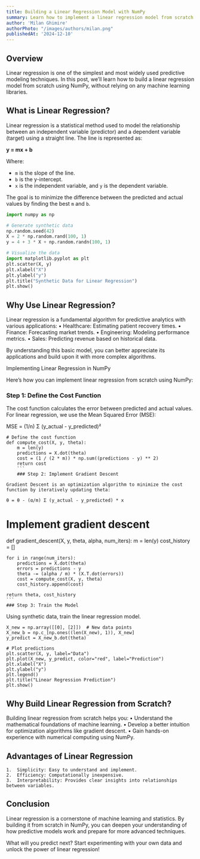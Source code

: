 ```yaml
---
title: Building a Linear Regression Model with NumPy
summary: Learn how to implement a linear regression model from scratch using NumPy, one of the most popular libraries for numerical computing in Python.
author: 'Milan Ghimire'
authorPhoto: "/images/authors/milan.png"
publishedAt: '2024-12-10'
---
```

## Overview

Linear regression is one of the simplest and most widely used predictive modeling techniques. In this post, we’ll learn how to build a linear regression model from scratch using NumPy, without relying on any machine learning libraries.

## What is Linear Regression?

Linear regression is a statistical method used to model the relationship between an independent variable (predictor) and a dependent variable (target) using a straight line. The line is represented as:

**y = mx + b**

Where:
- `m` is the slope of the line.
- `b` is the y-intercept.
- `x` is the independent variable, and `y` is the dependent variable.

The goal is to minimize the difference between the predicted and actual values by finding the best `m` and `b`.

```py
import numpy as np

# Generate synthetic data
np.random.seed(42)
X = 2 * np.random.rand(100, 1)
y = 4 + 3 * X + np.random.randn(100, 1)

# Visualize the data
import matplotlib.pyplot as plt
plt.scatter(X, y)
plt.xlabel("X")
plt.ylabel("y")
plt.title("Synthetic Data for Linear Regression")
plt.show()
```
## Why Use Linear Regression?

Linear regression is a fundamental algorithm for predictive analytics with various applications:
	•	Healthcare: Estimating patient recovery times.
	•	Finance: Forecasting market trends.
	•	Engineering: Modeling performance metrics.
	•	Sales: Predicting revenue based on historical data.

By understanding this basic model, you can better appreciate its applications and build upon it with more complex algorithms.

Implementing Linear Regression in NumPy

Here’s how you can implement linear regression from scratch using NumPy:

### Step 1: Define the Cost Function

The cost function calculates the error between predicted and actual values. For linear regression, we use the Mean Squared Error (MSE):

MSE = (1/n) Σ (y_actual - y_predicted)²
```
# Define the cost function
def compute_cost(X, y, theta):
    m = len(y)
    predictions = X.dot(theta)
    cost = (1 / (2 * m)) * np.sum((predictions - y) ** 2)
    return cost
    ```
    ### Step 2: Implement Gradient Descent

Gradient Descent is an optimization algorithm to minimize the cost function by iteratively updating theta:

θ = θ - (α/m) Σ (y_actual - y_predicted) * x
```
# Implement gradient descent
def gradient_descent(X, y, theta, alpha, num_iters):
    m = len(y)
    cost_history = []

    for i in range(num_iters):
        predictions = X.dot(theta)
        errors = predictions - y
        theta -= (alpha / m) * (X.T.dot(errors))
        cost = compute_cost(X, y, theta)
        cost_history.append(cost)

    return theta, cost_history
    ```
    ### Step 3: Train the Model

Using synthetic data, train the linear regression model.
```# Predict using the model
X_new = np.array([[0], [2]])  # New data points
X_new_b = np.c_[np.ones((len(X_new), 1)), X_new]
y_predict = X_new_b.dot(theta)

# Plot predictions
plt.scatter(X, y, label="Data")
plt.plot(X_new, y_predict, color="red", label="Prediction")
plt.xlabel("X")
plt.ylabel("y")
plt.legend()
plt.title("Linear Regression Prediction")
plt.show()
```
## Why Build Linear Regression from Scratch?

Building linear regression from scratch helps you:
	•	Understand the mathematical foundations of machine learning.
	•	Develop a better intuition for optimization algorithms like gradient descent.
	•	Gain hands-on experience with numerical computing using NumPy.

## Advantages of Linear Regression
	1.	Simplicity: Easy to understand and implement.
	2.	Efficiency: Computationally inexpensive.
	3.	Interpretability: Provides clear insights into relationships between variables.

## Conclusion

Linear regression is a cornerstone of machine learning and statistics. By building it from scratch in NumPy, you can deepen your understanding of how predictive models work and prepare for more advanced techniques.

What will you predict next? Start experimenting with your own data and unlock the power of linear regression!
